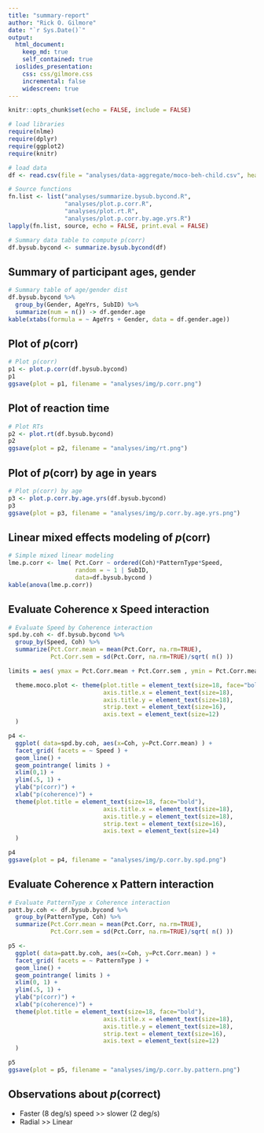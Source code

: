 ```yaml
---
title: "summary-report"
author: "Rick O. Gilmore"
date: "`r Sys.Date()`"
output: 
  html_document:
    keep_md: true
    self_contained: true
  ioslides_presentation:
    css: css/gilmore.css
    incremental: false
    widescreen: true
---
```


```r
knitr::opts_chunk$set(echo = FALSE, include = FALSE)
```

```r
# load libraries
require(nlme)
require(dplyr)
require(ggplot2)
require(knitr)

# load data
df <- read.csv(file = "analyses/data-aggregate/moco-beh-child.csv", header = TRUE)

# Source functions
fn.list <- list("analyses/summarize.bysub.bycond.R", 
                "analyses/plot.p.corr.R", 
                "analyses/plot.rt.R",
                "analyses/plot.p.corr.by.age.yrs.R")
lapply(fn.list, source, echo = FALSE, print.eval = FALSE)

# Summary data table to compute p(corr)
df.bysub.bycond <- summarize.bysub.bycond(df)

```

## Summary of participant ages, gender

```r
# Summary table of age/gender dist
df.bysub.bycond %>% 
  group_by(Gender, AgeYrs, SubID) %>% 
  summarize(num = n()) -> df.gender.age
kable(xtabs(formula = ~ AgeYrs + Gender, data = df.gender.age))
```

## Plot of *p*(corr)

```r
# Plot p(corr)
p1 <- plot.p.corr(df.bysub.bycond)
p1
ggsave(plot = p1, filename = "analyses/img/p.corr.png")
```

## Plot of reaction time

```r
# Plot RTs
p2 <- plot.rt(df.bysub.bycond)
p2
ggsave(plot = p2, filename = "analyses/img/rt.png")
```

## Plot of *p*(corr) by age in years

```r
# Plot p(corr) by age
p3 <- plot.p.corr.by.age.yrs(df.bysub.bycond)
p3
ggsave(plot = p3, filename = "analyses/img/p.corr.by.age.yrs.png")
```

## Linear mixed effects modeling of *p*(corr)

```r
# Simple mixed linear modeling
lme.p.corr <- lme( Pct.Corr ~ ordered(Coh)*PatternType*Speed, 
                   random = ~ 1 | SubID, 
                   data=df.bysub.bycond )
kable(anova(lme.p.corr))
```

## Evaluate Coherence x Speed interaction

```r
# Evaluate Speed by Coherence interaction
spd.by.coh <- df.bysub.bycond %>%
  group_by(Speed, Coh) %>%
  summarize(Pct.Corr.mean = mean(Pct.Corr, na.rm=TRUE),
            Pct.Corr.sem = sd(Pct.Corr, na.rm=TRUE)/sqrt( n() ))

limits = aes( ymax = Pct.Corr.mean + Pct.Corr.sem , ymin = Pct.Corr.mean - Pct.Corr.sem )

  theme.moco.plot <- theme(plot.title = element_text(size=18, face="bold"),
                           axis.title.x = element_text(size=18),
                           axis.title.y = element_text(size=18),
                           strip.text = element_text(size=16),
                           axis.text = element_text(size=12)
  )

p4 <- 
  ggplot( data=spd.by.coh, aes(x=Coh, y=Pct.Corr.mean) ) +
  facet_grid( facets = ~ Speed ) +
  geom_line() +
  geom_pointrange( limits ) +
  xlim(0,1) +
  ylim(.5, 1) +
  ylab("p(corr)") +
  xlab("p(coherence)") +
  theme(plot.title = element_text(size=18, face="bold"),
                           axis.title.x = element_text(size=18),
                           axis.title.y = element_text(size=18),
                           strip.text = element_text(size=16),
                           axis.text = element_text(size=14)
  )
```

```r
p4
ggsave(plot = p4, filename = "analyses/img/p.corr.by.spd.png")
```

## Evaluate Coherence x Pattern interaction

```r
# Evaluate PatternType x Coherence interaction
patt.by.coh <- df.bysub.bycond %>%
  group_by(PatternType, Coh) %>%
  summarize(Pct.Corr.mean = mean(Pct.Corr, na.rm=TRUE),
            Pct.Corr.sem = sd(Pct.Corr, na.rm=TRUE)/sqrt( n() ))

p5 <- 
  ggplot( data=patt.by.coh, aes(x=Coh, y=Pct.Corr.mean) ) +
  facet_grid( facets = ~ PatternType ) +
  geom_line() +
  geom_pointrange( limits ) +
  xlim(0, 1) +
  ylim(.5, 1) +
  ylab("p(corr)") +
  xlab("p(coherence)") +
  theme(plot.title = element_text(size=18, face="bold"),
                           axis.title.x = element_text(size=18),
                           axis.title.y = element_text(size=18),
                           strip.text = element_text(size=16),
                           axis.text = element_text(size=12)
  )
```

```r
p5
ggsave(plot = p5, filename = "analyses/img/p.corr.by.pattern.png")
```

## Observations about *p*(correct)

- Faster (8 deg/s) speed >> slower (2 deg/s)
- Radial >> Linear
